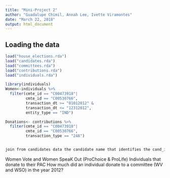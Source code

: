 ```yaml
---
title: "Mini-Project 2"
author: "Guadalupe Chimil, Annah Lee, Ivette Viramontes"
date: "March 22, 2018"
output: html_document
---
```



## Loading the data
```r
load("house_elections.rda")
load("candidates.rda")
load("committees.rda")
load("contributions.rda")
load("individuals.rda")
```

```r
library(individuals)
Women<-individuals %>%
  filter(cmte_id == "C00473918"| 
         cmte_id == "C00530766",
         transaction_dt >= "01012012" & 
         transaction_dt <= "12312012",
         entity_type == "IND")

Donations<- contributions %>%
  filter(cmte_id == "C00473918"| 
         cmte_id == "C00530766",
         transaction_type == "24A")


join from candidates data the candidate name that identifies the cand_id number
```

Women Vote and Women SpeaK Out (ProChoice & ProLife) 
Individuals that donate to their PAC
How much did an individual donate to a committee (WV and WSO) in the year 2012?

